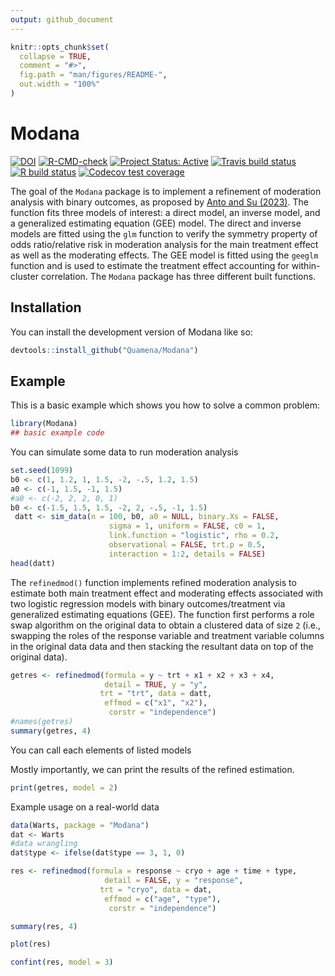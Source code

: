 ```yaml
---
output: github_document
---
```


<!-- README.md is generated from README.Rmd. Please edit that file -->

```r
knitr::opts_chunk$set(
  collapse = TRUE,
  comment = "#>",
  fig.path = "man/figures/README-",
  out.width = "100%"
)
```

# Modana

<!-- badges: start -->
[![DOI](https://pubmed.ncbi.nlm.nih.gov/36721908/status.svg)](https://doi.org/ 10.1177/09622802231151206)
[![R-CMD-check](https://github.com/Quamena/Modana/actions/workflows/R-CMD-check.yaml/badge.svg)](https://github.com/Quamena/Modana/actions/workflows/R-CMD-check.yaml)
[![Project Status: Active](http://www.repostatus.org/badges/latest/active.svg)](http://www.repostatus.org/#active)
[![Travis build status](https://travis-ci.com/Quamena/Modana.svg?branch=master)](https://travis-ci.com/Quamena/Modana)
[![R build status](https://github.com/Quamena/Modana/workflows/R-CMD-check/badge.svg)](https://github.com/Quamena/Modana/actions)
[![Codecov test coverage](https://codecov.io/gh/Quamena/Modana/branch/master/graph/badge.svg)](https://codecov.io/gh/Quamena/Modana)
<!-- badges: end -->

The goal of the `Modana` package is to implement a refinement of moderation analysis with binary outcomes, as proposed by [Anto and Su (2023)](https://doi.org/10.1177/09622802231151206). The function fits three models of interest: a direct model, an inverse model, and a generalized estimating equation (GEE) model. The direct and inverse models are fitted using the `glm` function to verify the symmetry property of odds ratio/relative risk in moderation analysis for the main treatment effect as well as the moderating effects. The GEE model is fitted using the `geeglm` function and is used to estimate the treatment effect accounting for within-cluster correlation. The `Modana` package has three different built functions.

## Installation

You can install the development version of Modana like so:

``` r
devtools::install_github("Quamena/Modana")
```

## Example

This is a basic example which shows you how to solve a common problem:

```r
library(Modana)
## basic example code
```


You can simulate some data to run moderation analysis
```r
set.seed(1099)
b0 <- c(1, 1.2, 1, 1.5, -2, -.5, 1.2, 1.5)
a0 <- c(-1, 1.5, -1, 1.5)
#a0 <- c(-2, 2, 2, 0, 1)
b0 <- c(-1.5, 1.5, 1.5, -2, 2, -.5, -1, 1.5)
 datt <- sim_data(n = 100, b0, a0 = NULL, binary.Xs = FALSE,
                      sigma = 1, uniform = FALSE, c0 = 1,
                      link.function = "logistic", rho = 0.2,
                      observational = FALSE, trt.p = 0.5,
                      interaction = 1:2, details = FALSE)
head(datt)
```



The `refinedmod()` function implements refined moderation analysis to estimate both main treatment effect and moderating effects associated with two logistic regression models with binary outcomes/treatment via generalized estimating equations (GEE). 
The function first performs a role swap algorithm on the original data to obtain a clustered data of size `2` (i.e., swapping the roles of the response variable and treatment variable columns in the original data data and then stacking the resultant data on top of the original data).

```r
getres <- refinedmod(formula = y ~ trt + x1 + x2 + x3 + x4,
                     detail = TRUE, y = "y",
                    trt = "trt", data = datt,
                     effmod = c("x1", "x2"),
                      corstr = "independence")
#names(getres)
summary(getres, 4)
```

You can call each elements of listed models

Mostly importantly, we can print the results of the refined estimation.
```r
print(getres, model = 2)
```


Example usage on a real-world data
```r
data(Warts, package = "Modana")
dat <- Warts
#data wrangling
dat$type <- ifelse(dat$type == 3, 1, 0)
```


```r
res <- refinedmod(formula = response ~ cryo + age + time + type,
                     detail = FALSE, y = "response",
                    trt = "cryo", data = dat,
                     effmod = c("age", "type"),
                      corstr = "independence")

summary(res, 4)
```


```r
plot(res)
```


```r
confint(res, model = 3)
```

